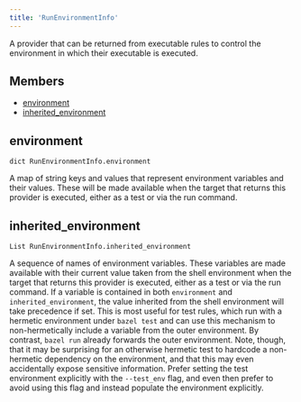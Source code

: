 ```yaml
---
title: 'RunEnvironmentInfo'
---
```




A provider that can be returned from executable rules to control the environment in which their executable is executed.

## Members

- [environment](#environment)
- [inherited\_environment](#inherited-environment)

## environment

```
dict RunEnvironmentInfo.environment
```

 A map of string keys and values that represent environment variables and their values. These will be made available when the target that returns this provider is executed, either as a test or via the run command.



## inherited\_environment

```
List RunEnvironmentInfo.inherited_environment
```

 A sequence of names of environment variables. These variables are made available with their current value taken from the shell environment when the target that returns this provider is executed, either as a test or via the run command. If a variable is contained in both `environment` and `inherited_environment`, the value inherited from the shell environment will take precedence if set. This is most useful for test rules, which run with a hermetic environment under `bazel test` and can use this mechanism to non-hermetically include a variable from the outer environment. By contrast, `bazel run` already forwards the outer environment. Note, though, that it may be surprising for an otherwise hermetic test to hardcode a non-hermetic dependency on the environment, and that this may even accidentally expose sensitive information. Prefer setting the test environment explicitly with the `--test_env` flag, and even then prefer to avoid using this flag and instead populate the environment explicitly.
